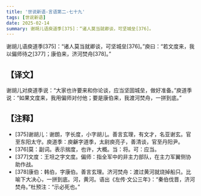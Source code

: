 ```yaml
---
title: '世说新语-言语第二-七十九'
tags: [世说新语]
date: 2025-02-14
summary: 谢胡儿语庾道季[375]：“诸人莫当就卿谈，可坚城垒[376]。
---
```


谢胡儿语庾道季[375]：“诸人莫当就卿谈，可坚城垒[376]。”庾曰：“若文度来，我以偏师待之[377]；康伯来，济河焚舟[378]。”

## 【译文】

谢胡儿对庾道季说：“大家也许要来和你论谈，应当坚固城垒，做好准备。”庾道季说：“如果文度来，我用偏师对付他；要是康伯来，我渡河焚舟，一拼到底。”

## 【注释】

- [375]谢胡儿：谢朗，字长度，小字胡儿。善言玄理，有文才，名亚谢玄。官至东阳太守。庾道季：庾龢字道季，太尉庾亮子，善清谈，官至丹阳尹。
- [376]莫：副词。表示揣度，也许，大概。当：将。可：应当。
- [377]文度：王坦之字文度。偏师：指全军中的非主力部队，在主力军翼侧协助作战。
- [378]康伯：韩伯，字康伯。善言玄理。济河焚舟：渡过黄河就烧掉船只。比喻下大决心，一拼到底。河，黄河。语出《左传·文公三年》：“秦伯伐晋，济河焚舟。”杜预注：“示必死也。”
